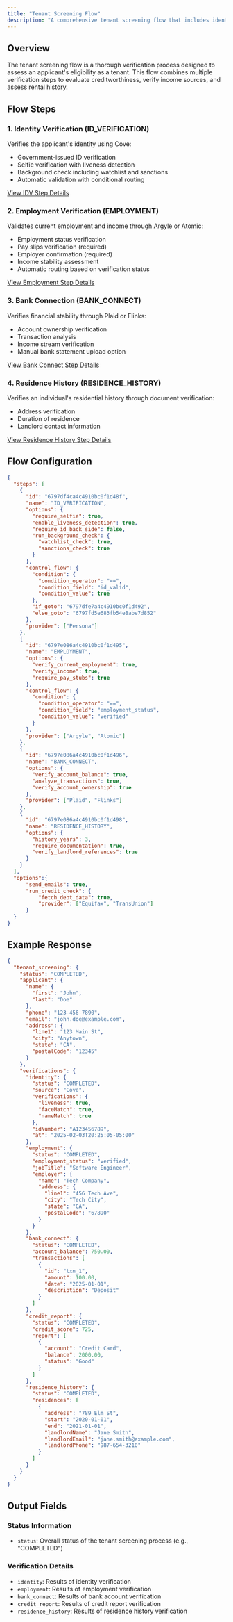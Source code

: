 ```yaml
---
title: "Tenant Screening Flow"
description: "A comprehensive tenant screening flow that includes identity verification, employment verification, credit assessment, and rental history verification to evaluate tenant eligibility."
---
```


## Overview

The tenant screening flow is a thorough verification process designed to assess an applicant's eligibility as a tenant. This flow combines multiple verification steps to evaluate creditworthiness, verify income sources, and assess rental history.

## Flow Steps

### 1. Identity Verification (ID_VERIFICATION)
Verifies the applicant's identity using Cove:
- Government-issued ID verification
- Selfie verification with liveness detection
- Background check including watchlist and sanctions
- Automatic validation with conditional routing

[View IDV Step Details](/steps/idv)

### 2. Employment Verification (EMPLOYMENT)
Validates current employment and income through Argyle or Atomic:
- Employment status verification
- Pay slips verification (required)
- Employer confirmation (required)
- Income stability assessment
- Automatic routing based on verification status

[View Employment Step Details](/steps/employment)

### 3. Bank Connection (BANK_CONNECT)
Verifies financial stability through Plaid or Flinks:
- Account ownership verification
- Transaction analysis
- Income stream verification
- Manual bank statement upload option

[View Bank Connect Step Details](/steps/bank-connect)

### 4. Residence History (RESIDENCE_HISTORY)
Verifies an individual's residential history through document verification:
- Address verification
- Duration of residence
- Landlord contact information

[View Residence History Step Details](/steps/residence-history)

## Flow Configuration

```json
{
  "steps": [
    {
      "id": "6797df4ca4c4910bc0f1d48f",
      "name": "ID_VERIFICATION",
      "options": {
        "require_selfie": true,
        "enable_liveness_detection": true,
        "require_id_back_side": false,
        "run_background_check": {
          "watchlist_check": true,
          "sanctions_check": true
        }
      },
      "control_flow": {
        "condition": {
          "condition_operator": "==",
          "condition_field": "id_valid",
          "condition_value": true
        },
        "if_goto": "6797dfe7a4c4910bc0f1d492",
        "else_goto": "6797fd5e683fb54e8abe7d852"
      },
      "provider": ["Persona"]
    },
    {
      "id": "6797e086a4c4910bc0f1d495",
      "name": "EMPLOYMENT",
      "options": {
        "verify_current_employment": true,
        "verify_income": true,
        "require_pay_stubs": true
      },
      "control_flow": {
        "condition": {
          "condition_operator": "==",
          "condition_field": "employment_status",
          "condition_value": "verified"
        }
      },
      "provider": ["Argyle", "Atomic"]
    },
    {
      "id": "6797e086a4c4910bc0f1d496",
      "name": "BANK_CONNECT",
      "options": {
        "verify_account_balance": true,
        "analyze_transactions": true,
        "verify_account_ownership": true
      },
      "provider": ["Plaid", "Flinks"]
    },
    {
      "id": "6797e086a4c4910bc0f1d498",
      "name": "RESIDENCE_HISTORY",
      "options": {
        "history_years": 3,
        "require_documentation": true,
        "verify_landlord_references": true
      }
    }
  ],
  "options":{
      "send_emails": true,
      "run_credit_check": {
          "fetch_debt_data": true,
          "provider": ["Equifax", "TransUnion"]
      }
  }
}
```

## Example Response

```json
{
  "tenant_screening": {
    "status": "COMPLETED",
    "applicant": {
      "name": {
        "first": "John",
        "last": "Doe"
      },
      "phone": "123-456-7890",
      "email": "john.doe@example.com",
      "address": {
        "line1": "123 Main St",
        "city": "Anytown",
        "state": "CA",
        "postalCode": "12345"
      }
    },
    "verifications": {
      "identity": {
        "status": "COMPLETED",
        "source": "Cove",
        "verifications": {
          "liveness": true,
          "faceMatch": true,
          "nameMatch": true
        },
        "idNumber": "A123456789",
        "at": "2025-02-03T20:25:05-05:00"
      },
      "employment": {
        "status": "COMPLETED",
        "employment_status": "verified",
        "jobTitle": "Software Engineer",
        "employer": {
          "name": "Tech Company",
          "address": {
            "line1": "456 Tech Ave",
            "city": "Tech City",
            "state": "CA",
            "postalCode": "67890"
          }
        }
      },
      "bank_connect": {
        "status": "COMPLETED",
        "account_balance": 750.00,
        "transactions": [
          {
            "id": "txn_1",
            "amount": 100.00,
            "date": "2025-01-01",
            "description": "Deposit"
          }
        ]
      },
      "credit_report": {
        "status": "COMPLETED",
        "credit_score": 725,
        "report": [
          {
            "account": "Credit Card",
            "balance": 2000.00,
            "status": "Good"
          }
        ]
      },
      "residence_history": {
        "status": "COMPLETED",
        "residences": [
          {
            "address": "789 Elm St",
            "start": "2020-01-01",
            "end": "2021-01-01",
            "landlordName": "Jane Smith",
            "landlordEmail": "jane.smith@example.com",
            "landlordPhone": "987-654-3210"
          }
        ]
      }
    }
  }
}
```

## Output Fields

### Status Information
- `status`: Overall status of the tenant screening process (e.g., "COMPLETED")

### Verification Details
- `identity`: Results of identity verification
- `employment`: Results of employment verification
- `bank_connect`: Results of bank account verification
- `credit_report`: Results of credit report verification
- `residence_history`: Results of residence history verification
